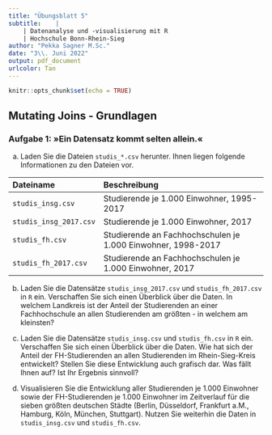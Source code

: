 ```yaml
---
title: "Übungsblatt 5"
subtitle:    |
    | Datenanalyse und -visualisierung mit R
    | Hochschule Bonn-Rhein-Sieg
author: "Pekka Sagner M.Sc."
date: "3\\. Juni 2022"
output: pdf_document
urlcolor: Tan
---
```


```r
knitr::opts_chunk$set(echo = TRUE)
```


## Mutating Joins - Grundlagen

### Aufgabe 1: &raquo;Ein Datensatz kommt selten allein.&laquo;

a) Laden Sie die Dateien `studis_*.csv` herunter. Ihnen liegen folgende Informationen zu den Dateien vor.

|Dateiname |Beschreibung 
|:------------------------|:------------------------------------------------------
|`studis_insg.csv`    | Studierende je 1.000 Einwohner, 1995-2017
|`studis_insg_2017.csv`    | Studierende je 1.000 Einwohner, 2017
|`studis_fh.csv`    | Studierende an Fachhochschulen je 1.000 Einwohner, 1998-2017
|`studis_fh_2017.csv`    | Studierende an Fachhochschulen je 1.000 Einwohner, 2017


b) Laden Sie die Datensätze `studis_insg_2017.csv` und `studis_fh_2017.csv` in `R` ein. Verschaffen Sie sich einen Überblick über die Daten. In welchem Landkreis ist der Anteil der Studierenden an einer Fachhochschule an allen Studierenden am größten - in welchem am kleinsten?

c) Laden Sie die Datensätze `studis_insg.csv` und `studis_fh.csv` in `R` ein. Verschaffen Sie sich einen Überblick über die Daten. Wie hat sich der Anteil der FH-Studierenden an allen Studierenden im Rhein-Sieg-Kreis entwickelt? Stellen Sie diese Entwicklung auch grafisch dar. Was fällt Ihnen auf? Ist Ihr Ergebnis sinnvoll?

d) Visualisieren Sie die Entwicklung aller Studierenden je 1.000 Einwohner sowie der FH-Studierenden je 1.000 Einwohner im Zeitverlauf für die sieben größten deutschen Städte (Berlin, Düsseldorf, Frankfurt a.M., Hamburg, Köln, München, Stuttgart). Nutzen Sie weiterhin die Daten in `studis_insg.csv` und `studis_fh.csv`. 



